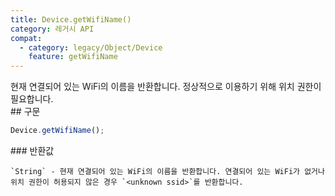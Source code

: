 ```yaml
---
title: Device.getWifiName()
category: 레거시 API
compat:
  - category: legacy/Object/Device
    feature: getWifiName
---
```


<Section>
  현재 연결되어 있는 WiFi의 이름을 반환합니다.

  <Noti type="info">
    정상적으로 이용하기 위해 위치 권한이 필요합니다.
  </Noti>
</Section>
<Section>
  ## 구문

  ~~~js
  Device.getWifiName();
  ~~~

  <Section>
    ### 반환값

    `String` - 현재 연결되어 있는 WiFi의 이름을 반환합니다. 연결되어 있는 WiFi가 없거나 위치 권한이 허용되지 않은 경우 `<unknown ssid>`를 반환합니다.
  </Section>
</Section>